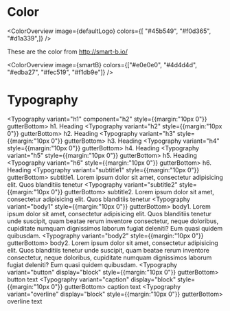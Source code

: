 
<Meta title="Overview|Cheatsheet/Foundation" />

# Color

<ColorOverview image={defaultLogo} colors={[ "#45b549", "#f0d365", "#d1a339",]} />

These are the color from http://smart-b.io/

<ColorOverview image={smartB} colors={["#e0e0e0", "#4d4d4d", "#edba27", "#fec519", "#f1db9e"]} />


# Typography


<Typography variant="h1" component="h2" style={{margin:"10px 0"}} gutterBottom>
h1. Heading
</Typography>
<Typography variant="h2" style={{margin:"10px 0"}} gutterBottom>
h2. Heading
</Typography>
<Typography variant="h3" style={{margin:"10px 0"}} gutterBottom>
h3. Heading
</Typography>
<Typography variant="h4" style={{margin:"10px 0"}} gutterBottom>
h4. Heading
</Typography>
<Typography variant="h5" style={{margin:"10px 0"}} gutterBottom>
h5. Heading
</Typography>
<Typography variant="h6" style={{margin:"10px 0"}} gutterBottom>
h6. Heading
</Typography>
<Typography variant="subtitle1" style={{margin:"10px 0"}} gutterBottom>
subtitle1. Lorem ipsum dolor sit amet, consectetur adipisicing elit. Quos blanditiis tenetur
</Typography>
<Typography variant="subtitle2" style={{margin:"10px 0"}} gutterBottom>
subtitle2. Lorem ipsum dolor sit amet, consectetur adipisicing elit. Quos blanditiis tenetur
</Typography>
<Typography variant="body1" style={{margin:"10px 0"}} gutterBottom>
body1. Lorem ipsum dolor sit amet, consectetur adipisicing elit. Quos blanditiis tenetur
unde suscipit, quam beatae rerum inventore consectetur, neque doloribus, cupiditate numquam
dignissimos laborum fugiat deleniti? Eum quasi quidem quibusdam.
</Typography>
<Typography variant="body2" style={{margin:"10px 0"}} gutterBottom>
body2. Lorem ipsum dolor sit amet, consectetur adipisicing elit. Quos blanditiis tenetur
unde suscipit, quam beatae rerum inventore consectetur, neque doloribus, cupiditate numquam
dignissimos laborum fugiat deleniti? Eum quasi quidem quibusdam.
</Typography>
<Typography variant="button" display="block" style={{margin:"10px 0"}} gutterBottom>
button text
</Typography>
<Typography variant="caption" display="block" style={{margin:"10px 0"}} gutterBottom>
caption text
</Typography>
<Typography variant="overline" display="block" style={{margin:"10px 0"}} gutterBottom>
overline text
</Typography>

